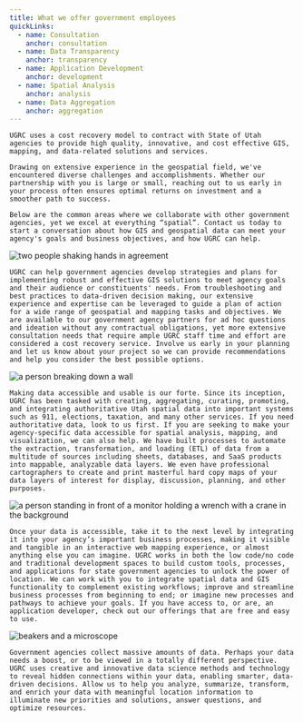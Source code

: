 ```yaml
---
title: What we offer government employees
quickLinks:
  - name: Consultation
    anchor: consultation
  - name: Data Transparency
    anchor: transparency
  - name: Application Development
    anchor: development
  - name: Spatial Analysis
    anchor: analysis
  - name: Data Aggregation
    anchor: aggregation
---
```




<Layout title={frontmatter.title}>
  <Section title="Solutions for government agencies" stripe>
  <QuickLinks links={frontmatter.quickLinks} slot="quick-links" />

    UGRC uses a cost recovery model to contract with State of Utah agencies to provide high quality, innovative, and cost effective GIS, mapping, and data-related solutions and services.

    Drawing on extensive experience in the geospatial field, we've encountered diverse challenges and accomplishments. Whether our partnership with you is large or small, reaching out to us early in your process often ensures optimal returns on investment and a smoother path to success.

    Below are the common areas where we collaborate with other government agencies, yet we excel at everything “spatial”. Contact us today to start a conversation about how GIS and geospatial data can meet your agency's goals and business objectives, and how UGRC can help.

  </Section>

  <Section title="Plan with us">
    <Image
      slot="image"
      src={agreementPhoto}
      alt="two people shaking hands in agreement"
      class="w-full max-w-[400px]"
    />

    UGRC can help government agencies develop strategies and plans for implementing robust and effective GIS solutions to meet agency goals and their audience or constituents' needs. From troubleshooting and best practices to data-driven decision making, our extensive experience and expertise can be leveraged to guide a plan of action for a wide range of geospatial and mapping tasks and objectives. We are available to our government agency partners for ad hoc questions and ideation without any contractual obligations, yet more extensive consultation needs that require ample UGRC staff time and effort are considered a cost recovery service. Involve us early in your planning and let us know about your project so we can provide recommendations and help you consider the best possible options.

  </Section>
  <Section title="Make data accessible" stripe>
    <Image
      slot="image"
      src={accessiblePhoto}
      alt="a person breaking down a wall"
      class="w-full max-w-[400px]"
    />

    Making data accessible and usable is our forte. Since its inception, UGRC has been tasked with creating, aggregating, curating, promoting, and integrating authoritative Utah spatial data into important systems such as 911, elections, taxation, and many other services. If you need authoritative data, look to us first. If you are seeking to make your agency-specific data accessible for spatial analysis, mapping, and visualization, we can also help. We have built processes to automate the extraction, transformation, and loading (ETL) of data from a multitude of sources including sheets, databases, and SaaS products into mappable, analyzable data layers. We even have professional cartographers to create and print masterful hard copy maps of your data layers of interest for display, discussion, planning, and other purposes.

  </Section>
  <Section title="Let us build">
    <Image
      slot="image"
      src={applicationDevelopmentPhoto}
      alt="a person standing in front of a monitor holding a wrench with a crane in the background"
      class="w-full max-w-[400px]"
    />

    Once your data is accessible, take it to the next level by integrating it into your agency’s important business processes, making it visible and tangible in an interactive web mapping experience, or almost anything else you can imagine. UGRC works in both the low code/no code and traditional development spaces to build custom tools, processes, and applications for state government agencies to unlock the power of location. We can work with you to integrate spatial data and GIS functionality to complement existing workflows; improve and streamline business processes from beginning to end; or imagine new processes and pathways to achieve your goals. If you have access to, or are, an application developer, check out our offerings that are free and easy to use.

  </Section>
  <Section title="Investigate your data" stripe>
    <Image
      slot="image"
      src={dataSciencePhoto}
      alt="beakers and a microscope"
      class="w-full max-w-[400px]"
    />

    Government agencies collect massive amounts of data. Perhaps your data needs a boost, or to be viewed in a totally different perspective. UGRC uses creative and innovative data science methods and technology to reveal hidden connections within your data, enabling smarter, data-driven decisions. Allow us to help you analyze, summarize, transform, and enrich your data with meaningful location information to illuminate new priorities and solutions, answer questions, and optimize resources.

  </Section>
</Layout>
